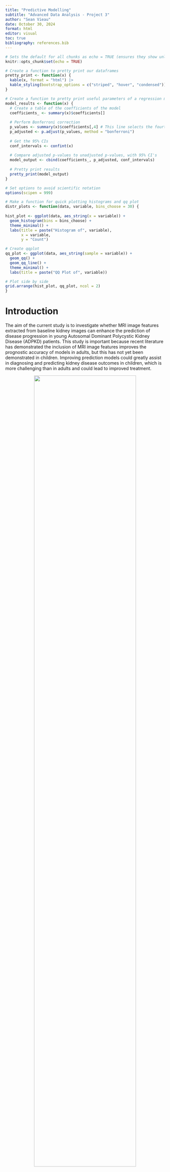 ```yaml
---
title: "Predictive Modelling"
subtitle: "Advanced Data Analysis - Project 3"
author: "Sean Vieau"
date: October 30, 2024
format: html
editor: visual
toc: true
bibliography: references.bib
---
```


```r
# Sets the default for all chunks as echo = TRUE (ensures they show unless specified not to)
knitr::opts_chunk$set(echo = TRUE)

# Create a function to pretty print our dataframes
pretty_print <- function(x) {
  kable(x, format = "html") |>
  kable_styling(bootstrap_options = c("striped", "hover", "condensed"))
}

# Create a function to pretty print useful parameters of a regression model
model_results <- function(x) {
  # Create a table of the coefficients of the model
  coefficients_ <- summary(x)$coefficients[]
  
  # Perform Bonferroni correction 
  p_values <- summary(x)$coefficients[,4] # This line selects the fourth column of the resulting coefficients      table from summary(model), which is the p-values
  p_adjusted <- p.adjust(p_values, method = "bonferroni")
  
  # Get the 95% CIs
  conf_intervals <- confint(x)
  
  # Compare adjusted p-values to unadjusted p-values, with 95% CI's
  model_output <- cbind(coefficients_, p_adjusted, conf_intervals)
  
  # Pretty print results
  pretty_print(model_output)
}

# Set options to avoid scientific notation
options(scipen = 999)

# Make a function for quick plotting histograms and qq plot
distr_plots <- function(data, variable, bins_choose = 30) {
  
hist_plot <- ggplot(data, aes_string(x = variable)) +
  geom_histogram(bins = bins_choose) +
  theme_minimal() +
  labs(title = paste("Histogram of", variable),
       x = variable,
       y = "Count")

# Create qqplot
qq_plot <- ggplot(data, aes_string(sample = variable)) +
  geom_qq() +
  geom_qq_line() +
  theme_minimal() +
  labs(title = paste("QQ Plot of", variable))

# Plot side by side
grid.arrange(hist_plot, qq_plot, ncol = 2)
}
```

# Introduction

The aim of the current study is to investigate whether MRI image features extracted from baseline kidney images can enhance the prediction of disease progression in young Autosomal Dominant Polycystic Kidney Disease (ADPKD) patients. This study is important because recent literature has demonstrated the inclusion of MRI image features improves the prognostic accuracy of models in adults, but this has not yet been demonstrated in children. Improving prediction models could greatly assist in diagnosing and predicting kidney disease outcomes in children, which is more challenging than in adults and could lead to improved treatment.

::: {style="text-align: center;"}
<img src="/Project_3_Predictive_Modelling/Project_3_R/Media/Project_Description.png" style="width:80%;"/>
:::

#### Task One

![](/Project_3_Predictive_Modelling/Project_3_R/Media/Task_One.png){fig-align="center" width="80%"}

#### Task Two

![](/Project_3_Predictive_Modelling/Project_3_R/Media/Task_Two.png){fig-align="center" width="80%"}

### Clinical Hypotheses

The two clinical hypotheses for this study are that including MRI image features will improve model performance compared to using baseline kidney volume alone in models predicting

1.  Percentage change of total kidney volume growth

2.  Classification of a patient as having fast or slow progression of the disease.

# Background

Here we will review background information on the methodology and variables provided in this data set.

## Gabor Transform

#### What is it

The Gabor Transform, named after Dennis Gabor, is a powerful technique for analyzing the [**texture**]{.underline} of MRI images. By convolving the image with a Gabor filter, it becomes possible to discriminate between features based on intensity differences. This allows the target region and background to be differentiated if they possess distinct features, as they will exhibit different intensity levels. Moreover, the Gabor Transform has tunable parameters, such as the frequency of the sinusoidal wave, which can be adjusted to extract specific textures from the images. Higher frequencies are ideal for capturing fine textures, while lower frequencies are better suited for coarse textures.

#### How it Works

The Gabor Filter first applies a Gaussian Envelope to focus on a small region of the image. It then applies a sinusoidal wave that oscillates at a specific frequency and captures the variation in intensities at that frequency and orientation within that region.

#### Example of Gabor Transform

![Example of applying a Gaussian, then Gabor, and Laplacian Filter (GGL) for differentiation between two different textures (+'s vs L's) ([2](https://link.springer.com/article/10.1007/BF00204594)).](images/clipboard-573562689.png){fig-align="center"}

#### Image Features Provided by the Gabor Transform

In general, Gabor functions can easily extract features of:

-   Spatial Frequency (e.g. how often pixel intensity changes in a given area)

-   Density (e.g. concentration of features within a certain area)

-   Orientation (e.g. Textures or edges at 0°, 45°, 90°, 135°)

-   Phase (e.g. alignment/distance of features)

-   Energy (e.g. overall intensity)

Sources: [1](https://link.springer.com/article/10.1007/s11042-020-09635-6), [2](https://link.springer.com/article/10.1007/BF00204594)

## Gray Level Co-Occurrence Matrix

#### What is it

The Gray Level Co-Occurrence Matrix (GLCM) is another powerful tool for extracting **texture** features from an MRI image. GLCM works under the assumption that the textural information in an image is contained in the "average" spatial relationship that the gray tones in the image have to each other. For example, when a small patch of the picture has little variation of features, the dominant property is tone; When a small patch of a picture has high variation, the dominant property is texture ([3](https://ieeexplore.ieee.org/document/4309314)).

#### How it Works

GLCM examines the spatial relationship between pairs of pixels in an image and calculates how often pairs of pixel values occur at a specified distance and orientation. It does this by computing a set of gray-tone spacial-dependence matrices for various angular relationships and distances between neighboring resolution cell pairs on the image ([3](https://ieeexplore.ieee.org/document/4309314)).

#### Example of GLCM

![Example of textural features extracted from two different land-use category images ([3](https://ieeexplore.ieee.org/document/4309314)).](images/clipboard-759848695.png){width="80%"}

#### Image Features Provided by GLCM

In general, GLCM provides information on the following features:

-   Homogeneity

-   Linear Structure

-   Contrast

-   Number and Nature of Boundaries

-   Complexity of the Image

## Local Binary Pattern

#### What is it

The Local Binary Pattern (LBP) is a third powerful method for extracting [**texture**]{.underline} features from an image. An important and fundamental property of texture is how uniform the patterns are, and LBP captures this by detecting these uniform patterns in circular neighborhoods at any rotation and spatial resolution. LBP is rotation invariant, meaning it does not matter what rotation the image is at; it will always extract very similar features) ([4](https://ieeexplore.ieee.org/document/1017623)).

#### How it Works

LBP works by comparing the intensity of a central pixel with its neighboring pixels and encoding this relationship into a binary pattern. For each neighbor, if it's intensity is greater or equal to the central pixel, it gets assigned a 1 (otherwise a 0). The binary values of all neighbors are then concatenated to form a binary number, and this number is converted into a decimal that represent the LBP for the central pixel ([4](https://ieeexplore.ieee.org/document/1017623)).

#### Example of LBP

![Example of the 36 unique comparisons that can be made between neighboring pixels ([4](https://ieeexplore.ieee.org/document/1017623)).](images/clipboard-3679699747.png){fig-align="center"}

#### Code Information

![](/Project_3_Predictive_Modelling/Project_3_R/Media/Code_Information.png){fig-align="center" width="80%"}

#### Image Features Provided by the LBP

In general, the LBP provides image features on:

-   Uniformity

-   Local Contrast

-   Texture Description

-   Spatial Patterns

-   Gray Level Distribution

# Method

## Study Design

The investigators recruited 71 young patients with ADPKD and collected MRI data at baseline and after 3 years. Additionally, the height corrected kidney volume for each patient was collected at baseline and 3 years by a physician, and the percentage change calculated. Patients were classified as having slow or fast progression of the disease based on this percentage change. Image features were extracted from the baseline MRI images including 2 image features on kidney geometric information, 5 features based on Gabor transform, 2 features based on gray level co-occurrence matrix, 5 features based on image textures, and 5 features based on local binary pattern.

### Statistical Hypotheses

1.  A **linear regression model** predicting **percentage change of total kidney volume growth** including MRI image features and baseline kidney volume will have better performance than a model with baseline kidney volume alone, as determined by specificity, sensitivity, PPV,  NPV,  accuracy, and AUC.

2.  A **logistic regression model** predicting **classification of disease progression as slow or fast** including MRI image features and baseline kidney volume will have better performance than a model with baseline kidney volume alone, as determined by specificity, sensitivity, PPV,  NPV,  accuracy, and AUC.

# Data Preparation

#### Load Packages

```r
library(dplyr)
library(ggplot2)
library(tidyverse)
library(plotly) # Used for interactive plots
library(kableExtra) # Used for pretty printing (kable_styling)
library(ggridges) # Used for plotting distributions
library(naniar) # Used to visualize missingness
library(patchwork) # Used to chain ggplots together
library(gridExtra) # Used to plot ggplots side by side
library(corrplot) # Used for correlation matrix
library(caret) # Used for K-fold cross validation and machine learning
library(bestNormalize) # Used to find best transformation
library(olsrr) # used for backwards elimination model.
library(car) # Used for influenceplot function
library(reshape2) # Used for melting data for multi ROC plotting
```

#### Read .CSV

```r
# Read in data
data <- read_csv("../Raw_Data/Project3_data.csv")
```

#### Examine Data Set

```r
# Examine data
pretty_print(head(data))

# Check data types
glimpse(data)
```

#### Create Factors

Everything is appropriately coded as a double.

Let's just convert `progression` into a factor that contains the levels for "slow" or "fast and we're good to go. We will also rename some variables for convenience.

```r
# Convert progression into a factor
data <- data |> 
  mutate(progression = factor(progression,
         levels = c(0,1),
         labels = c("Slow", "Fast")))

# Rename Subject ID and kidney volume variables so they are easier to access
data <- data |> 
  rename(Subject_ID = `Subject ID`,
         kidvol_base = tkvht_base,
         kidvol_visit2 = tkvht_visit2,
         kidvol_change = tkvht_change) 

# Double check data types
glimpse(data)
```

#### Summary

Our data set consists of:

-   71 patients
-   19 MRI image features
-   4 kidney volume variables

# Missingness

```r
# Examine missingness
gg_miss_var(data)

# Examine missingness percents
vis_miss(data)
```

We have 0 missing values!

# Data Split

#### Background

We have an N of 71, which is notably small.

In order to increase the power of the study, we will perform a 5-fold cross validation. Thus, all patients will be in both the training and validation sets, providing a comprehensive evaluation.

![](images/clipboard-802573844.png)

#### Perform the Split

To begin with, we will divide our data set into 5 even folds.

First we randomly shuffle the data so it is not organized by Subject ID

```r
# Set seed for reproducibility
set.seed(123)

# Shuffle the rows
data <- data |> slice_sample(n = nrow(data))
```

Then we create 5-folds of our data set.

```r
# Create labels for Folds1-5
data |> 
  mutate(fold_number = rep(c("Fold1", "Fold2", "Fold3", "Fold4", "Fold5"), length.out = n())) -> data

#### Create separate data frames for each fold

# Create Fold 1
data1_train <- data |> 
  filter(fold_number != "Fold1")
data1_test <- data |> 
  filter(fold_number == "Fold1")

# Create fold 2
data2_train <- data |> 
  filter(fold_number != "Fold2")
data2_test <- data |> 
  filter(fold_number == "Fold2")

# Create fold 3
data3_train <- data |> 
  filter(fold_number != "Fold3")
data3_test <- data |> 
  filter(fold_number == "Fold3")

# Create fold 4
data4_train <- data |> 
  filter(fold_number != "Fold4")
data4_test <- data |> 
  filter(fold_number == "Fold4")

# Create fold 5
data5_train <- data |> 
  filter(fold_number != "Fold5")
data5_test <- data |> 
  filter(fold_number == "Fold5")
```

And examine `Fold1` and ensure the dimensions check out.

```r
# Check dimensions of Fold1
dim(data1_train)

# Check dimensions of Fold1
dim(data1_test)

# Check for any overlapping patients
inner_join(data1_train, data1_test, by = "Subject_ID")
```

We have 56 patients in the fold 1 training set, and 15 in the test set, with no overlapping IDs. Perfect!

# Outcome Variables {#Outcomes_Uni}

Examining the distributions of the entire data set before splitting can cause subtle biases. For example, transformations or decisions based on the entire data set might inadvertently incorporate patterns from the test data into the training process!

We essentially want to mimic real world situations, where we would not know the distributions of our test set prior to analysis.

Thus, we will perform the initial examination of the distribution of our variables, using `Fold1_train`.

::: panel-tabset
## Kidney Volume

#### Baseline Kidney Volume

```r
# Visualize baseline kidney volume
ggplot(data1_train, aes(x = kidvol_base)) +
  geom_histogram() + 
  theme_minimal() + 
  labs(title = "Histogram for Baseline Kidney Volume",
       x = "Baseline Kidney Volume",
       y = "Count")

## QQ Plot
ggplot(data1_train, aes(sample = kidvol_base)) +
  geom_qq() +
  geom_qq_line() +
  theme_minimal() + 
  labs(title = "Histogram for Baseline Kidney Volume",
       x = "Baseline Kidney Volume",
       y = "Count")
```

Kidney volume at baseline appears to be logarithmic.

```r
# Visualize baseline kidney volume
ggplot(data1_train, aes(x = log(kidvol_base))) +
  geom_histogram() + 
  theme_minimal() + 
  labs(title = "Histogram forLog Baseline Kidney Volume",
       x = "Baseline Kidney Volume",
       y = "Count")

# QQ Plot
ggplot(data1_train, aes(sample = log(kidvol_base))) +
  geom_qq() +
  geom_qq_line() +
  theme_minimal() + 
  labs(title = "Histogram for Log Baseline Kidney Volume",
       x = "Baseline Kidney Volume",
       y = "Count")

# Create variable
data1_train <- data1_train |> 
  mutate(kidvol_base_log = log(kidvol_base))
```

`kidvol_base` is normally distributed approximately, after log transform and this variable will be used going forward.

#### Percent Change in Kidney Volume

```r
#| fig-height: 3.5
#| fig-width: 8
# Create histogram
hist_plot <- ggplot(data1_train, aes(x = kidvol_change)) +
  geom_histogram(binwidth = 4.5) +
  theme_minimal() +
  labs(title = "Histogram of Kidney Volume Change",
       y = "Count",
       x = "Kidney Volume Change (%)")

# Create qqplot
qq_plot <- ggplot(data1_train, aes(sample = kidvol_change)) +
  geom_qq() +
  geom_qq_line() +
  theme_minimal() +
  labs(title = "QQ Plot of Kidney Volume Change")

# Plot side by side
grid.arrange(hist_plot, qq_plot, ncol = 2)
```

`kidvol_change` is not quite normally distributed.

##### Log Transform

Let's check if a logarithmic or sqrt transformation will be better.

```r
# Use bestNormalize R package to select the best transformation
BNObject <- bestNormalize(data1_train$kidvol_change)
BNObject

# Create histogram
hist_plot <- ggplot(data1_train, aes(x = log(kidvol_change))) +
  geom_histogram(binwidth = 0.5) +
  theme_minimal() +
  labs(title = "Histogram of Log Kidney Volume Change",
       y = "Count",
       x = "Kidney Volume Change (%)")

# Create qqplot
qq_plot <- ggplot(data1_train, aes(sample = log(kidvol_change))) +
  geom_qq() +
  geom_qq_line() +
  theme_minimal() +
  labs(title = "QQ Plot of Log Kidney Volume Change")

# Plot side by side
grid.arrange(hist_plot, qq_plot, ncol = 2)
```

##### Square Root Transform

```r
# Create histogram
hist_plot <- ggplot(data1_train, aes(x = sqrt(kidvol_change))) +
  geom_histogram(binwidth = 0.5) +
  theme_minimal() +
  labs(title = "Histogram of Sqrt Kidney Volume Change",
       y = "Count",
       x = "Kidney Volume Change (%)")

# Create qqplot
qq_plot <- ggplot(data1_train, aes(sample = sqrt(kidvol_change))) +
  geom_qq() +
  geom_qq_line() +
  theme_minimal() +
  labs(title = "QQ Plot of Sqrt Kidney Volume Chage")

# Plot side by side
grid.arrange(hist_plot, qq_plot, ncol = 2)
```

The log transform appears the best for us.

However, after checking with the professor, it is very rare in machine learning that we engineer the outcome variable at all.

```r
# Create log change in kidney volume
data1_train <- data1_train |> 
  mutate(kidvol_change_log = log(kidvol_change))
```

#### Outliers

It also appears that we have two outlier values. Let's assess using boxplots.

```r
# Calculate IQR and identify outliers
IQR_val <- IQR(data1_train$kidvol_change)
Q1 <- quantile(data1_train$kidvol_change, 0.25)
Q3 <- quantile(data1_train$kidvol_change, 0.75)
lower_bound <- Q1 - (1.5*IQR_val)
upper_bound <- Q3 + (1.5*IQR_val)

# Create boxplot and flag outliers
ggplot(data1_train, aes(x = "", y = kidvol_change)) +
  geom_boxplot(alpha = 0.8) +
  geom_text(aes(label = ifelse(kidvol_change < lower_bound | kidvol_change > upper_bound, Subject_ID, "")), hjust = -0.5, color = "red") +
  theme_minimal() +
  labs(title = "Boxplot of Kidney Volume Change",
       x = "",
       y = "Kidney Volume Change")
```

Patients 37 and 51 are flagging as potential outliers. Let's examine them.

```r
# Examine outlier patients
data1_train |> 
  arrange(desc(kidvol_change)) |> 
  head() |> 
  pretty_print()
```

Interesting, it looks like these patients also have high values for certain MRI image features, such as GLCM 1 and 2. Additionally, they do not have the highest visit 2 kidney volumes, they simply increases in size the most.

### Summary

##### Transformation

It appears that a log transform of `kidvol_base` gives us an approximately normal distribution, and this will be the value used for this covariate going forward.

##### Outliers

While patients 37 and 51 are potential outliers on `kidvol_change`, these are NOT erroneous values. On the contrary, they are backed up by similar high values on other measurements such as `glcm2`, but are not universally high on all MRI image features. In other words, these appear to be very realistic values.

In summary, all values are derived from authentic biological data. They will be examined using the jackknife residuals to assess for leverage and influence, but we are motivated to retain them in the analysis.

[Top of Tabset](#Outcomes_Uni)

## Disease Progression

```r
# Create bar plot
ggplot(data1_train, aes(x = progression, fill = progression)) +
  geom_bar() +
  theme_minimal() +
  scale_fill_brewer(palette = "Pastel2") +
  ylim(0, 45) +
  labs(title = "Count of Slow vs Fast Disease Progression",
       x = "Disease Progression",
       y = "Count",
       fill = "Progression")

# Create Table
table(data1_train$progression) 
```

We have an equal amount of patients that had slow vs fast disease progression.

[Top of Tabset](#Outcomes_Uni)
:::

## Summary

#### Kidney Volume Change

`kidvol_change` is approximately normally distributed following a log transform, with 2 potential outliers we will keep an eye on.

#### Slow vs Fast Disease Progression

We have an even count between patients who had slow vs fast disease progression.

# Feature Engineering I {#Features_Uni}

An assumption for a linear regression is that there is a linear relationship between the predictor and the outcome variable.

Thus for the initial step, we will examine the distribution of our variables and create a quadratic term or take the log for each variable as necessary.

:::::::::: panel-tabset
## Geometry

::: panel-tabset
## Geom1

```r
#| fig-height: 3.5
#| fig-width: 8
# Create histogram
hist_plot <- ggplot(data1_train, aes(x = geom1)) +
  geom_histogram(binwidth = 30) +
  theme_minimal() +
  labs(title = "Histogram of Geom1",
       x = "Geom1",
       y = "Count")

# Create qqplot
qq_plot <- ggplot(data1_train, aes(sample = geom1)) +
  geom_qq() +
  geom_qq_line() +
  theme_minimal() +
  labs(title = "QQ Plot of Geom1")

# Plot side by side
grid.arrange(hist_plot, qq_plot, ncol = 2)
```

There is 1 patient with a drastically lower value than everyone else. Let's examine.

```r
# Filter to most negative geom1 value
data1_train |> 
  arrange(geom1) |> 
  select(Subject_ID, geom1, geom2) |> 
  head() |> 
  pretty_print()
```

Patient 48 appears to be an outlier on `geom1`.

#### Perform Yeo Johnson Transformation

Since we have negatie we have to perform the yeo johnson transformation or we will lose observations as `NA` values.

```r
# Use bestNormalize R package to select the best transformation
BNObject <- bestNormalize(data1_train$geom1)
BNObject

# Create histogram
hist_plot <- ggplot(data1_train, aes(x = yeojohnson(geom1)$x.t)) +
  geom_histogram(binwidth = .4) +
  theme_minimal() +
  labs(title = "Histogram of Yeo Johnson Geom1",
       y = "Count",
       x = "Log Geom1")

# Create qqplot
qq_plot <- ggplot(data1_train, aes(sample = yeojohnson(geom1)$x.t)) +
  geom_qq() +
  geom_qq_line() +
  theme_minimal() +
  labs(title = "QQ Plot of Yeo Johnson Geom1")

# Plot side by side
grid.arrange(hist_plot, qq_plot, ncol = 2)

# Perform transform
data1_train <- data1_train |> 
  mutate(geom1_yeo = yeojohnson(geom1)$x.t)
```

`geom` is more normally distributed after a Yeo Johnson transform.

#### Summary

`geom1` is normally distributed following a Yeo Johnson transform. There is potentially one outlier on the negative side, but this seemed to not be a factor after transforming.

[Top of Tabset](#Features_Uni)

## Geom2

```r
#| fig-height: 3.5
#| fig-width: 8
# Create histogram
hist_plot <- ggplot(data1_train, aes(x = geom2)) +
  geom_histogram(binwidth = 300) +
  theme_minimal() +
  labs(title = "Histogram of Geom2",
       x = "Geom2",
       y = "Count")

# Create qqplot
qq_plot <- ggplot(data1_train, aes(sample = geom2)) +
  geom_qq() +
  geom_qq_line() +
  theme_minimal() +
  labs(title = "QQ Plot of Geom2")

# Plot side by side
grid.arrange(hist_plot, qq_plot, ncol = 2)
```

`geom2` appears to be logarithmic. Let's adjust.

#### Square Root Transformation

```r
#| fig-height: 3.5
#| fig-width: 8
# Create new variable
data1_train <- data1_train |> 
 mutate(geom2_sqrt = sqrt(geom2),
        geom2_log = log(geom2)) 

# Create histogram
hist_plot <- ggplot(data1_train, aes(x = geom2_sqrt)) +
  geom_histogram(binwidth = 20) +
  theme_minimal() +
  labs(title = "Histogram of Geom2_sqrt",
       x = "Geom2_sqrt",
       y = "Count")

# Create qqplot
qq_plot <- ggplot(data1_train, aes(sample = geom2_sqrt)) +
  geom_qq() +
  geom_qq_line() +
  theme_minimal() +
  labs(title = "QQ Plot of Geom2_sqrt")

# Plot side by side
grid.arrange(hist_plot, qq_plot, ncol = 2)
```

Sqrt kind of makes it better, but not quite.

#### Log Transformation

Let's examine the log.

```r

# Create histogram
hist_plot <- ggplot(data1_train, aes(x = log(geom2))) +
  geom_histogram(binwidth = 1) +
  theme_minimal() +
  labs(title = "Histogram of Geom2 log",
       x = "Geom2 log",
       y = "Count")

# Create qqplot
qq_plot <- ggplot(data1_train, aes(sample = log(geom2))) +
  geom_qq() +
  geom_qq_line() +
  theme_minimal() +
  labs(title = "QQ Plot of Geom2 log")

# Plot side by side
grid.arrange(hist_plot, qq_plot, ncol = 2)
```

#### Yeo Johnson Transform

A Yeo Johnson transformation

```r
# Use bestNormalize R package to select the best transformation
BNObject <- bestNormalize(data1_train$geom2)
BNObject

# Create histogram
hist_plot <- ggplot(data, aes(x = yeojohnson(geom2)$x.t)) +
  geom_histogram(binwidth = 1) +
  theme_minimal() +
  labs(title = "Histogram of Geom2 Yeo",
       x = "Geom2 Yeo",
       y = "Count")

# Create qqplot
qq_plot <- ggplot(data, aes(sample = yeojohnson(geom2)$x.t)) +
  geom_qq() +
  geom_qq_line() +
  theme_minimal() +
  labs(title = "QQ Plot of Geom2 Yeo")

# Plot side by side
grid.arrange(hist_plot, qq_plot, ncol = 2)

# Create the variable
data1_train <- data1_train |> 
  mutate(geom2_yeo = yeojohnson(geom2)$x.t)
```

I think log or yeo is our best bet here.

#### Summary

While there is no transformation that makes `geom2` normally distributed, log or yeojohnson transformation may help and will be considered. Let's select Yeo Johnson as it looks slightly better.

[Top of Tabset](#Features_Uni)
:::

## Gabor

::: panel-tabset
## Gabor1

```r
#| fig-height: 3.5
#| fig-width: 8
# Create histogram
hist_plot <- ggplot(data1_train, aes(x = gabor1)) +
  geom_histogram(binwidth = 0.2) +
  theme_minimal() +
  labs(title = "Histogram of Gabor1",
       x = "Gabor2",
       y = "Count")

# Create qqplot
qq_plot <- ggplot(data1_train, aes(sample = gabor1)) +
  geom_qq() +
  geom_qq_line() +
  theme_minimal() +
  labs(title = "QQ Plot of Gabor1")

# Plot side by side
grid.arrange(hist_plot, qq_plot, ncol = 2)
```

`gabor1` is normally distributed.

[Top of Tabset](#Features_Uni)

## Gabor2

```r
#| fig-height: 3.5
#| fig-width: 8
# Make plots
distr_plots(data1_train, "gabor2", 12)
```

`gabor2` appears approximately normally distributed.

```r
# Use bestNormalize R package to select the best transformation
BNObject <- bestNormalize(data1_train$gabor2)
BNObject
```

It looks like a yeo johnson transformation will be most appropriate here.

```r
data1_train <- data1_train |> 
  mutate(gabor2_yeo = yeojohnson(gabor2)$x.t)

distr_plots(data1_train, "gabor2_yeo", 10)
```

A yeo johnson transformation *slightly* improves the normality of `gabor2`.

[Top of Tabset](#Features_Uni)

## Gabor3

```r
#| fig-height: 3.5
#| fig-width: 8
# Make plots
distr_plots(data1_train, "gabor3", 30)
```

[Top of Tabset](#Features_Uni)

`gabor3` appears approximately normally distributed, with some potential outliers.

```r
# Use bestNormalize R package to select the best transformation
BNObject <- bestNormalize(data1_train$gabor3)
BNObject
```

Transformations don't seem to help much here. We want the values to be closest to 1 to indicate more normality.

#### Summary

Transformation doesn't seem to help much with `gabor3`.

[Top of Tabset](#Features_Uni)

## Gabor4

```r
#| fig-height: 3.5
#| fig-width: 8
# Make plots
distr_plots(data1_train, "gabor4", 30)
```

`gabor4` may be exponential.

```r
#| fig-height: 3.5
#| fig-width: 8
data1_train <- data1_train |> 
  mutate(gabor4_log = log(gabor4))

distr_plots(data1_train, "gabor4_log", 12)
```

`gabor4_log` appears to be normally distributed.

#### Summary

The log transform of `gabor4` made it approximately normal.

[Top of Tabset](#Features_Uni)

## Gabor5

```r
#| fig-height: 3.5
#| fig-width: 8
# Make plots
distr_plots(data1_train, "gabor5", 30)
```

`gabor5` looks logarithmic potentially.

#### Log Transform

```r
# Use bestNormalize R package to select the best transformation
BNObject <- bestNormalize(data1_train$gabor5)
BNObject

# Create log term
data1_train <- data1_train |> 
  mutate(gabor5_log = log(gabor5))
 
distr_plots(data1_train, "gabor5_log", 30)
```

That's kind of better.

```r
# Calculate IQR and identify outliers
IQR_val <- IQR(data1_train$gabor5_log)
Q1 <- quantile(data1_train$gabor5_log, 0.25)
Q3 <- quantile(data1_train$gabor5_log, 0.75)
lower_bound <- Q1 - (1.5*IQR_val)
upper_bound <- Q3 + (1.5*IQR_val)

# Create boxplot and flag outliers
ggplot(data1_train, aes(x = "", y = gabor5_log)) +
  geom_boxplot(alpha = 0.8) +
  geom_text(aes(label = ifelse(gabor5_log < lower_bound | gabor5_log > upper_bound, Subject_ID, "")), hjust = -0.5, color = "red") +
  theme_minimal() +
  labs(title = "Boxplot of Gabor5",
       x = "",
       y = "Gabor5")
```

#### Summary

`gabor5` is not normally distributed, and no transform seems to help much. It may be dropped from consideration.

[Top of Tabset](#Features_Uni)
:::

## GLCM

::: panel_tabset
## GLCM1

```r
#| fig-height: 3.5
#| fig-width: 8
# Make plots
distr_plots(data1_train, "glcm1", 10)
```

`glcm1` is approximately normally distributed.

[Top of Tabset](#Features_Uni)

## GLCM2

```r
#| fig-height: 3.5
#| fig-width: 8
# Make plots
distr_plots(data1_train, "glcm2", 10)
```

`glcm2` may be logarithmic.

#### Log Transform

```r
# Create log variable
data1_train <- data1_train |> 
  mutate(glcm2_log = log(glcm2))

#| fig-height: 3.5
#| fig-width: 8
# Make plots
distr_plots(data1_train, "glcm2_log", 10)
```

```r
# Use bestNormalize R package to select the best transformation
BNObject <- bestNormalize(data1_train$glcm2)
BNObject
```

It appears that this is the best transformation we will get.

#### Summary

The best transformation for `glcm2` is a log transform.

[Top of Tabset](#Features_Uni)
:::

## TXTI

::: panel-tabset
## TXT1

```r
#| fig-height: 3.5
#| fig-width: 8
# Make plots
distr_plots(data1_train, "txti1", 10)
```

#### Summary

`txti1` appears normally distributed

[Top of Tabset](#Features_Uni)

## TXTI2

```r
#| fig-height: 3.5
#| fig-width: 8
# Make plots
distr_plots(data1_train, "txti2", 10)
```

#### Summary

`txti2` appears normally distributed.

[Top of Tabset](#Features_Uni)

## TXTI3

```r
#| fig-height: 3.5
#| fig-width: 8
# Make plots
distr_plots(data1_train, "txti3", 10)
```

#### Summary

`txti3` appears normally distributed.

[Top of Tabset](#Features_Uni)

## TXTI4

```r
#| fig-height: 3.5
#| fig-width: 8
# Make plots
distr_plots(data1_train, "txti4", 10)
```

`txti4` may be logarithmic.

#### Log Transform

```r
#| fig-height: 3.5
#| fig-width: 8
data1_train <- data1_train |> 
  mutate(txti4_log = log(txti4))

# Make plots
distr_plots(data1_train, "txti4_log", 10)
```

That's better, still not perfect.

```r
# Use bestNormalize R package to select the best transformation
BNObject <- bestNormalize(data1_train$txti4)
BNObject
```

Log is better than sqrt so we will use log.

#### Summary

The best transformation for `txtxi4` is log, though it is still not perfect.

[Top of Tabset](#Features_Uni)

## TXTI5

```r
#| fig-height: 3.5
#| fig-width: 8
#| # Make plots
distr_plots(data1_train, "txti5", 10)
```

May be logarithmic.

#### Log Transform

```r
#| fig-height: 3.5
#| fig-width: 8
data1_train <- data1_train |> 
  mutate(txti5_log = log(txti5))

#| # Make plots
distr_plots(data1_train, "txti5_log", 10)
```

That looks better. Mostly.

```r
# Use bestNormalize R package to select the best transformation
BNObject <- bestNormalize(data1_train$txti5)
BNObject
```

Log performs better than sqrt, that's as good as we can get.

#### Summary

The best transformation for `txti5` is logarithmic.

[Top of Tabset](#Features_Uni)
:::

## LBP

::::: panel-tabset
## LBP1

```r
#| fig-height: 3.5
#| fig-width: 8
#| # Make plots
distr_plots(data1_train, "lbp1", 20)
```

Looks normally distributed with 1 outlier.

#### Remove Outlier

```r
# Examine LBP outlier
data1_train |> 
  arrange(desc(lbp3)) |> 
  select(Subject_ID, lbp1, lbp2, lbp3, lbp4, lbp5) |> 
  head() |> 
  pretty_print()
```

Patient 52 is a CLEAR outlier (lbp3 = 11, no othe patients have an lbp3 over 1).

We remove them.

```r
# Remove outlier patient
data1_train <- data1_train |> 
  filter(!Subject_ID == 52)
```

#### Remake Plots

```r
#| fig-height: 3.5
#| fig-width: 8
#| # Make plots
distr_plots(data1_train, "lbp1", 10)
```

That's close to normal, let's check if it could be better.

```r
# Use bestNormalize R package to select the best transformation
BNObject <- bestNormalize(data1_train$lbp1)
BNObject
```

#### Yeo Johnson Transform

It seems a yeo transformation will be the best (since we have negatives and a log and sqrt transformation will cause NA values)

```r
#| fig-height: 3.5
#| fig-width: 8
# Perform transform
data1_train <- data1_train |> 
  mutate(lbp1_yeo = yeojohnson(lbp1)$x.t)

#| # Make plots
distr_plots(data1_train, "lbp1_yeo", 10)
```

It's slightly better, but not by much.

#### Summary

A yeo johnson transformation helps a little bit.

We will choose to not transform this variable.

::: callout-note
Note: Patient 52 is a clear outlier and possibly erroneous value on the `lbp` features. Ensure to remove it from all data sets!
:::

[Top of Tabset](#Features_Uni)

## LBP2

```r
#| fig-height: 3.5
#| fig-width: 8
#| # Make plots
distr_plots(data1_train, "lbp2", 20)
```

We appear to have a different outlier for `lbp2`.

```r
# Examine outlier
data1_train |> 
  arrange(desc(lbp2)) |> 
  select(Subject_ID, lbp1, lbp2, lbp3, lbp4, lbp5) |> 
  head() |> 
  pretty_print()
```

Patient 48 is an outlier on `lbp2` (lbp2 = 3, all other patients are essentially below 1).

We remove them

```r
# Remove outlier
data1_train <- data1_train |> 
  filter(!Subject_ID == 48)
```

#### Remake Plots

```r
#| fig-height: 3.5
#| fig-width: 8
#| # Make plots
distr_plots(data1_train, "lbp2", 20)
```

#### 

`lbp2` is normally distributed

[Top of Tabset](#Features_Uni)

## LBP3

```r
#| fig-height: 3.5
#| fig-width: 8
#| # Make plots
distr_plots(data1_train, "lbp3", 20)
```

Doesn't look too good.

```r
# Use bestNormalize R package to select the best transformation
BNObject <- bestNormalize(data1_train$lbp3)
BNObject
```

None of the transformations help much here.

#### Summary

`lbp3` is not normally distributed and no transformations help. We keep the original unmodified values.

[Top of Tabset](#Features_Uni)

## LBP4

```r
#| fig-height: 3.5
#| fig-width: 8
#| # Make plots
distr_plots(data1_train, "lbp4", 20)
```

`lbp4` appears logarithmic.

```r
#| fig-height: 3.5
#| fig-width: 8
# Create log variable
data1_train <- data1_train |> 
  mutate(lbp4_log = log(lbp4))

#| # Make plots
distr_plots(data1_train, "lbp4_log", 20)
```

Looks better.

```r
# Use bestNormalize R package to select the best transformation
BNObject <- bestNormalize(data1_train$lbp4)
BNObject
```

The log transform also provides the best performance here.

#### Summary

The log transform provides the best distribution for `lbp4`

::: callout-note
Note: Patient 48 is a clear outlier and possibly erroneous value on the `lbp2` feature. Ensure to remove it from all data sets!
:::

[Top of Tabset](#Features_Uni)

## LBP5

```r
#| fig-height: 3.5
#| fig-width: 8
#| # Make plots
distr_plots(data1_train, "lbp5", 20)
```

`lbp5` looks logarithmic.

```r
#| fig-height: 3.5
#| fig-width: 8
# Create log variable
data1_train <- data1_train |> 
  mutate(lbp5_log = log(lbp5))

#| # Make plots
distr_plots(data1_train, "lbp5_log", 15)

# Create variable
data1_train <- data1_train |> 
  mutate(lbp5_log = log(lbp5))
```

```r
# Use bestNormalize R package to select the best transformation
BNObject <- bestNormalize(data1_train$lbp5)
BNObject
```

Looks better, and we confirm that the log transform performs the best.

#### Summary

Log transform is the best for `lbp5`.

[Top of Tabset](#Features_Uni)
:::::

## Feature Engineering Summary

We determined that the following variables were approximately normally distributed after performing the transformations below: - `kidvol_base_log` - `kidvol_change_log` (this will be considered, but likely not used) - `geom1_yeo` - `geom2_yeo` - `gabor2_yeo` - `gabor4_log` - `glcm2_log` - `txti4_log` - `txti5_log` - `lbp4_log` - `lbp5_log`

These variables will be used for all comparisons moving forward to ensure we meet the assumption of linearity for a linear regression model.

`gabor5` is not normal even after transforming.

We also eliminated 2 outlier/possible erroneous values in the form of patients, `48` and `52`.

[Top of Tabset](#Features_Uni)
::::::::::

## Correlation Matrix I

To assess for the best engineering of features and select the most promising covariates for this predictive model, I will create the following correlation matrices.

-   With unaltered features & engineered features
-   With averages and interactions to aggregate features from the same class
-   With squared features

This process should uncover hidden relationships between features that are not immediately obvious (such as a squared feature being a significant predictor, but not in its original form).

This first matrix will contain the unaltered features in their original form, as well as the engineered features as determined by examination of distributions.

```r
#| fig-height: 8
#| fig-width: 8
# Control matrix for better output
matrix_order <- c("kidvol_base", "kidvol_change", "kidvol_change_log", "progression", "geom1", "geom1_yeo", "geom2", "geom2_yeo", "gabor1", "gabor2", "gabor2_yeo", "gabor3", "gabor4", "gabor4_log", "gabor5", "glcm1", "glcm2", "glcm2_log", "txti1", "txti2", "txti3", "txti4", "txti4_log", "txti5", "txti5_log", "lbp1", "lbp2", "lbp3", "lbp4", "lbp4_log", "lbp5", "lbp5_log")
 
# Clean the output by making a trimmed dataset excluding extaneous variables
data_for_matrix <- data1_train |> 
  select(matrix_order)

# We factored our variables at the start. To make a correlation matrix we must reconvert those back to numeric
data_for_matrix <- data.frame(lapply(data_for_matrix, function(x) if (is.factor(x)) as.numeric(x) else x))

# Make a correlation matrix with all variables of the trimmed data set
correlation_matrix <- cor(data_for_matrix, use = "complete.obs")

# Plot correlation matrix
corrplot(correlation_matrix, method = "color", addCoef.col = "black", number.cex = 0.4, insig = "blank")
```

From this plot we can see a few relationships between our original and transformed features.

## Main Observations {#Corr_One}

:::: panel-tabset
## Geometry

`geom1` (r = -0.17) and `geom2_yeo` (r = -0.15) have about equal correlation with `kidvol_change`

[Top of Tabset](#Corr_One)

## Gabor Transform

None of the original or transformed `gabor` features are correlated to change in `kidvol_change_log`.

Interestingly, `gabor3` appears to have a strong correlation to the untransformed `kidvol_change`, but not with `kidvol_change_log`. Let's assess.

```r
# Create plot
ggplot(data1_train, aes(x = gabor3, y = kidvol_change)) +
  geom_smooth(method = "lm") +
  geom_point() +
  labs(title = "Change in Kidney Volume by Gabor3",
       x = "Gabor3",
       y = "Change in Kidney Volume (%)") +
  theme_minimal()
```

This appears to be driven entirely by that outlier patient on the far left.

We previously determined that patients 37 and 51 were outliers on the boxplots on `kidvol_change`.

Let's assess how this relationship changes after removing them.

```r
# Remove outlier patients on kidvol change
data_out_rem <- data1_train |> 
  filter(!Subject_ID %in% c(37,51))

# Plot
ggplot(data_out_rem, aes(x = gabor3, y = kidvol_change)) +
  geom_smooth(method = "lm") +
  geom_point() +
  labs(title = "Change in Kidney Volume by Gabor3",
       x = "Gabor3",
       y = "Change in Kidney Volume (%)") +
  theme_minimal()
```

The relationship now looks appropriately linear when these outlier patients are removed.

We can also see that taking the log of the change in kidney volume reduces the influence of these outliers and makes the correlation non significant

```r
# Create plot
ggplot(data1_train, aes(x = gabor3, y = kidvol_change_log)) +
  geom_smooth(method = "lm") +
  geom_point() +
  labs(title = "Change in Log Kidney Volume by Gabor3",
       x = "Gabor3",
       y = "Change in Log Kidney Volume (%)") +
  theme_minimal()
```

::: callout-note
Note: Patients 37 and 51 may be outliers and will need to be assessed using leverage and influence after the final model is fit!
:::

[Top of Tabset](#Corr_One)

## Gray Level Co-Occurence Matrix

None of the MRI features from the gray level co-occurence matrix were strongly correlated with `kidvol_change`.

[Top of Tabset](#Corr_One)

## Txti

`txti2` is a strong predictor of change in `kidvol` regardless if whether `kidvol` is transformed or not.

```r
# Create plot
ggplot(data1_train, aes(x = txti2, y = kidvol_change)) +
  geom_smooth(method = "lm") +
  geom_point() +
  labs(title = "Change in Log Kidney Volume by Txti2",
       x = "Txti2",
       y = "Change in Log Kidney Volume (%)") +
  theme_minimal()
```

`txti2` is a strong predictor of change in kidney volume!

[Top of Tabset](#Corr_One)

## Local Binary Pattern

#### Lbp2

`lbp2` is weakly correlated to change in kidney volume.

```r
# Create plot
ggplot(data1_train, aes(x = lbp2, y = kidvol_change)) +
  geom_smooth(method = "lm") +
  geom_point() +
  labs(title = "Change in Log Kidney Volume by lbp2",
       x = "lbp2",
       y = "Change in Log Kidney Volume (%)") +
  theme_minimal()


model <- lm(kidvol_change ~ lbp2, data = data1_train)
summary(model)
```

#### Lbp4

`lbp4` after log transforming is weakly associated with change in kidney volume, but not strong enough to be significant.

```r
# Create plot
ggplot(data1_train, aes(x = lbp4_log, y = kidvol_change)) +
  geom_smooth(method = "lm") +
  geom_point() +
  labs(title = "Change in Log Kidney Volume by Lbp4",
       x = "Log Lbp4",
       y = "Change in Kidney Volume (%)") +
  theme_minimal()
```

#### Lbp Log

`lbp5_log` is strongly correlated to change in kidney volume.

```r
# Create plot
ggplot(data1_train, aes(x = lbp5_log, y = kidvol_change)) +
  geom_smooth(method = "lm") +
  geom_point() +
  labs(title = "Change in Log Kidney Volume by Log Lbp5",
       x = "Log Lbp5",
       y = "Change in Log Kidney Volume (%)") +
  theme_minimal()
```

We have a pretty strong negative relationship here, looks like it is slightly driven by those two outlier patients.

[Top of Tabset](#Corr_One)
::::

## Summary

The features that are most promising as covariates at this point are:

-   `geom2_yeo`
-   `gabor3`
-   `txt12`
-   `lbp5_log`

# Feature Engineering II

## Averages and Interaction Terms

We saw in the correlation matrix that both `geom1` and `geom2` had pretty even correlations with change in kidney volume.

In the interest of discovering underlying patterns (and minimizing the number of features we have, since we have a limit of 5 based on our sample size), I will attempt to collapse these two variables by

-   Taking their average
-   Taking their interaction term

I will also do the same for `lbp2`, and `lbp5_log`, which were correlated with the outcome.

#### Create Average and Interaction Terms

```r
# Create average and interaction terms
data1_train <- data1_train |> 
  mutate(geom_avg = (geom1_yeo + geom2_yeo)/2,
         geom_int = geom1_yeo*geom2_yeo,
         lbp_avg  = (lbp2 + lbp5_log),
         lbp_int  = lbp2*lbp5_log)
```

## Correlation Matrix II

Now we can rerun the correlation matrix and examine how those relationships changed

```r
#| fig-width: 8
#| fig-height: 8
# Control matrix for better output
matrix_order <- c("kidvol_base", "kidvol_change", "kidvol_change_log", "progression", "geom1", "geom1_yeo", "geom2", "geom2_yeo", "geom_avg", "geom_int", "lbp1", "lbp2", "lbp3", "lbp4", "lbp4_log", "lbp5", "lbp5_log", "lbp_avg", "lbp_int")
 
# Clean the output by making a trimmed dataset excluding extaneous variables
data_for_matrix <- data1_train |> 
  select(matrix_order)

# We factored our variables at the start. To make a correlation matrix we must reconvert those back to numeric
data_for_matrix <- data.frame(lapply(data_for_matrix, function(x) if (is.factor(x)) as.numeric(x) else x))

# Make a correlation matrix with all variables of the trimmed data set
correlation_matrix <- cor(data_for_matrix, use = "complete.obs")

# Plot correlation matrix
corrplot(correlation_matrix, method = "color", addCoef.col = "black", number.cex = 0.6)
```

## Main Observations {#Corr_Two}

::: panel-tabset
## Geometry

`geom_avg` (r = 0.20) has a higher correlation coefficient than `geom1_yeo` and `geom2_yeo` alone, and will thus be used as an aggregate covariate to capture the geometry of the MRIs going forward.

```r
# Create plot
ggplot(data1_train, aes(x = geom_avg, y = kidvol_change)) +
  geom_smooth(method = "lm") +
  geom_point() +
  labs(title = "Change in Kidney Volume by geom_avg",
       x = "geom_avg",
       y = "Change in Kidney Volume (%)") +
  theme_minimal()
```

Notably, this could be driven by those two outliers as mentioned previously.

[Top of Tabset](#Corr_Two)

## Local Binary Pattern

The average and interaction terms do not perform better than `lbp5_log` alone.

[Top of Tabset](#Corr_Two)
:::

### Summary

`geom_avg` increases the r by 0.03 over the individual non-combined features, and will be chosen as a candidate covariate.

`lbp_avg` does not perform better than `lbp5_log` alone, and thus `lbp5_log` will be chosen as a candidate covariate in the final model.

# Feature Engineering III

## Quadratic Terms

Finally, we will consider quadratic terms for each feature.

```r
#| fig-width: 10
#| fig-height: 10
# Create function to square specified columns and rename the new variables
square_selected_variables <- function(df, columns) {
  df <- df %>%
    mutate(across(all_of(columns), ~ .^2, .names = "{.col}_square"))
  return(df)
}

# Choose columns to get squared
columns <- data1_train |>
  select(geom1, geom1_yeo, geom2, geom2_yeo, geom_avg, geom_int, gabor1, gabor2, gabor2_yeo, gabor3, gabor4, gabor4_log, gabor5, glcm1, glcm2, glcm2_log, txti1, txti2, txti3, txti4, txti4_log, txti5, txti5_log, lbp1, lbp2, lbp3, lbp4, lbp4_log, lbp5, lbp5_log, lbp_avg, lbp_int) |>
  colnames()


# Square selected variables
data_square <- square_selected_variables(data1_train, columns)
  
```

## Correlation Matrix III

```r
# Control matrix for better output
matrix_order <- c("kidvol_base", "kidvol_change", "kidvol_change_log", "progression", "geom1_square", "geom1_yeo_square", "geom2_square", "geom2_yeo_square", "geom_avg_square", "geom_int_square", "gabor1_square", "gabor2_square", "gabor2_yeo_square", "gabor3_square", "gabor4_square", "gabor4_log_square", "gabor5_square", "glcm1_square", "glcm2_square", "glcm2_log_square", "txti1_square", "txti2_square", "txti3_square", "txti4_square", "txti4_log_square", "txti5_square", "txti5_log_square", "lbp1_square", "lbp2_square", "lbp3_square", "lbp4_square", "lbp4_log_square", "lbp5_square", "lbp5_log_square", "lbp_avg_square", "lbp_int_square")
 
# Clean the output by making a trimmed dataset excluding extraneous variables
data_for_matrix2 <- data_square |> 
  select(matrix_order)

# We factored our variables at the start. To make a correlation matrix we must reconvert those back to numeric
data_for_matrix2 <- data.frame(lapply(data_for_matrix2, function(x) if (is.factor(x)) as.numeric(x) else x))

# Make a correlation matrix with all variables of the trimmed data set
correlation_matrix <- cor(data_for_matrix2, use = "complete.obs")

# Plot correlation matrix
corrplot(correlation_matrix, method = "color", addCoef.col = "black", number.cex = 0.2)
```

## Main Observations {#Corr_Three}

::: panel-tabset
## Gabor Transform

#### Gabor3

The correlation coefficient for `gabor3_square` is higher than `gabor3`.

```r
ggplot(data_square, aes(x = gabor3_square, y = kidvol_change)) +
  geom_point() +
  geom_smooth(method = "lm")
```

Let's compare if we remove those outliers

```r
ggplot(data_out_rem, aes(x = gabor3**2, y = kidvol_change)) +
  geom_point() +
  geom_smooth(method = "lm")
```

This appears to be driven by that outlier patient.

[Top of Tabset](#Corr_Three)

## Gray Level Co-Occurence Matrix

`glcm2_square` has a strong correlation (r = 0.31). Let's examine.

```r
# Create the plot
ggplot(data_square, aes(x = glcm2_square, y = kidvol_change)) +
  geom_point() +
  geom_smooth(method = "lm")

# Check the model
model <- lm(kidvol_change ~ glcm2**2, data = data1_train)
summary(model)
```

This could be driven by the outlier, but we will include `glcm2_square` as a covariate during model selection.

[Top of Tabset](#Corr_Three)
:::

### Summary

`GLCM2_square` will be considered as a potential covariate during model selection.

# Feature Scaling

Before we perform our regression, we must standardize our variables to place them all on the same scale so that they contribute equally to the model.

This also makes it easier for the gradient descent process to converge faster and more efficiently.

![](images/clipboard-243237117.png){fig-align="center" width="80%"}

![](images/clipboard-2354431195.png){fig-align="center" width="80%"}

## Perform Scaling

We will perform z norm scaling using `caret`, which will appropriately scale the test set of each fold using the mean and standard deviation of each respective training set.

# Task One: Linear Regression

[This website](http://zevross.com/blog/2017/09/19/predictive-modeling-and-machine-learning-in-r-with-the-caret-package/) was used for coding guidance for the linear regression model.

## Cost Function

The cost function in a linear regression is Root Mean Square Error (RMSE):

$$ \text{RMSE} = \sqrt{\frac{1}{n} \sum_{i=1}^{n} (y_i - \hat{y}_i)^2} $$

Where y is the actual change in outcome variable and y-hat is the predicted change, and n is the number of observations.

#### Mapping Function

In the case of linear regression, the mapping function is essentially each beta in the model.

#### Goal

The goal is to select a mapping function that minimizes the cost function and thereby produces the best predictions for the outcome variable.

We will be using the `caret` package to perform model training using 5-fold cross validation and Ordinary Least Squares (OLS). Another option is to perform gradient descent.

## Model 1A: Baseline Kidney Volume {#1A}

::: panel-tabset
## Analysis

To answer the researcher's first question for Task 1, we will perform a predictive model that uses the baseline height-corrected total kidney volume to predict percent change in kidney volume.

$$ Kidney Volume Change = 𝛽_0 + 𝛽_1*Log Kidney Volume Baseline + e $$

```r
set.seed(123)

# Set up a 5-fold cross validation
tc <- trainControl(method = "cv", number = 5)

# Perform the linear regression using 5-fold CV
model1a <- train(kidvol_change ~ log(kidvol_base), 
                 data = data, 
                 method = "lm",
                 trControl = tc)
# Get RMSE
model1a

# Get model coefficients
summary(model1a)

# Examine RSME and R Squared of each fold
pretty_print(model1a$resample)
```

The model has an RMSE of 8.10.

[Top of Tabset](#1A)

## Visualization

#### Actual vs Predicted Values

```r
# Save predicted values to data set
data$predictions1a <- predict(model1a, newdata = data)

# Visualize predicted vs actual values
ggplot(data, aes(x = kidvol_change, y = predictions1a)) +
  geom_point() +
  geom_abline(intercept = 0, slope = 1, color = "blue", linetype = "dashed") +
  theme_minimal() +
  labs(title = "Predicted vs Actual Values for Baseline Kidney Volume",
       x = "Actual Values",
       y = "Predicted Values")
```

In a well performing model, the dots are close to a straight line (the blue dashed line), which would indicate perfect overlap between predicted and actual values.

#### Residuals

```r
# Calculate the residuals
data$residuals1a <- data$kidvol_change - data$predictions1a

# Plot
ggplot(data, aes(x = predictions1a, y = residuals1a)) +
  geom_point() +
  geom_hline(yintercept = 0, color = "blue", linetype = "dashed") +
  theme_minimal() +
  labs(title = "Residuals for Baseline Kidney Volume",
       x = "Predicted Values",
       y = "Residuals")
```

There's some pretty large differences in the predictions here, with some patients having predicted values that are 15% off or greater!

#### QQ Plot

```r
# Plot QQ Plot
ggplot(data, aes(sample = residuals1a)) +
  geom_qq() +
  geom_qq_line() +
  theme_minimal() +
  labs(title = "QQ Plot of Model 1A")
```

The QQ plot is almost normal, but not quite.

#### Histogram of Residuals

```r
# Create histogram of residuals
ggplot(data, aes(x = residuals1a)) + 
  geom_histogram(bins = 20) +
  labs(title = "Histogram of Residuals for Model 1A", 
       x = "Residuals", 
       y = "Count") +
  theme_minimal()
```

The residuals are almost normally distributed, but not quite.

[Top of Tabset](#1A)

## Summary

the RMSE of the model including `kidvol_base` alone is 8.11

The model does not perform too well, when looking at the plots of the predicted vs actual values.

The assumption of normality is almost, but not quite, met.

[Top of Tabset](#1A)
:::

## Model 1B: MRI Features {#1B}

To answer the researcher's second question for Task 1, we will run a predictive model that uses only MRI image features to predict percent change in kidney volume at year 3.

$$ Kidney Volume Change = 𝛽_0 + 𝛽_1*Txti2 + e $$

#### Model Selection

Model selection will be performed on Fold 1 to avoid data snooping on the test set.

The potential scaled covariates for our final model after feature engineering and interactive variable selection are:

-   `geom_avg`
-   `gabor3`
-   `txti2`
-   `lbp5_log`
-   `glcm2_square`

We will perform model selection using backwards elimination and BIC.

::: panel-tabset
## Backwards Elimination I

```r
# Create variables
data1_train <- data1_train |> 
  mutate(geom_avg_scale = scale((geom1_yeo+geom2_yeo)/2),
         gabor3_scale = scale(gabor3),
         txti2_scale = scale(txti2),
         lbp5_log_scale = scale(log(lbp5)),
         glcm2_square_scale = scale(glcm2**2))

# First build the model with all variables
model1b <- lm(kidvol_change ~ geom_avg_scale + gabor3_scale + txti2_scale + lbp5_log_scale + glcm2_square_scale, data = data1_train)
summary(model1b)

# Perform backward elimination 
ols_step_backward_sbc(model1b)
```

`geom_avg` and `lbp5_log` are removed based on BIC. AIC prefers the model with `lbp5_log`

However, we must note that we suspect patients 37 and 51 to be outliers on total kidney volume change, and we saw previously that the correlations for `gabor3` and `glcm2_square` may be being driven by these outlier patients.

[Top of Tabset](#1B)

## Analysis I

### Perform 5-Fold Cross Validation

The final model selected via backwards elimination includes `gabor3`, `txti2`, and `glcm2_square`

```r
set.seed(123)
# Create variables for original data set
data <- data |> 
  mutate(gabor3_scale = scale(gabor3),
         txti2_scale = scale(txti2),
         glcm2_square = glcm2**2,
         glcm2_square_scale = scale(glcm2**2),
         lbp5_log_scale = scale(log(lbp5)),
         geom_avg_scale = scale(geom1+geom2)/2)

# Perform the linear regression using 5-fold CV
model1b <- train(kidvol_change ~ gabor3 + txti2 + glcm2_square, 
                 data = data, 
                 method = "lm",
                 trControl = tc,
                 preProc = "scale")
# Get RMSE
model1b

# Get model coefficients
summary(model1b)
```

The RMSE is 9.03, worse than the model with `kidvol_base` alone.

[Top of Tabset](#1B)

## Visualization I

#### Actual vs Predicted Values

```r
# Save predicted valuest to data set
data$predictions1b <- predict(model1b, newdata = data)

# Visualize predicted vs actual values
ggplot(data, aes(x = kidvol_change, y = predictions1b)) +
  geom_point() +
  geom_abline(intercept = 0, slope = 1, color = "blue", linetype = "dashed") +
  theme_minimal() +
  labs(title = "Predicted vs Actual Values for MRI Features",
       x = "Actual Values",
       y = "Predicted Values")
```

#### Residuals

```r
# Calculate the residuals
data$residuals1b <- data$kidvol_change - data$predictions1b

# Plot
ggplot(data, aes(x = predictions1a, y = residuals1b)) +
  geom_point() +
  geom_hline(yintercept = 0, color = "blue", linetype = "dashed") +
  theme_minimal() +
  labs(title = "Residuals for MRI Features",
       x = "Predicted Values",
       y = "Residuals")
```

Our residuals are comparable in this model compared to modela 1A using `kidvol_base` alone. Some It appears that more residuals are closer to 0, but some predictions are as large as 30% off!

#### QQ Plot

```r
# Plot QQ Plot
ggplot(data, aes(sample = residuals1b)) +
  geom_qq() +
  geom_qq_line() +
  theme_minimal() +
  labs(title = "QQ Plot of Model 1B")
```

#### Histogram of Residuals

```r
# Create histogram of residuals
ggplot(data, aes(x = residuals1b)) + 
  geom_histogram(bins = 20) +
  labs(title = "Histogram of Residuals for Model 1B", 
       x = "Residuals", 
       y = "Count") +
  theme_minimal()
```

[Top of Tabset](#1B)

## Leverage and Influence

The cutoff for leverage (hat-value) is 2(p+1)/n, where p is the number of variables in the model, or 2(3+1)/71 = 0.112.

The cut off for Cook's D \> 1.0.

```r
# Extract model
model1b_ext <- model1b$finalModel

# Influence plot
influence_measures <- influencePlot(model1b_ext, main = "Influence Plot",
              sub = "Circle size is proportional to Cook's Distance")

# Get row numbers of outliers
influence_measures
```

We have four clear outliers that are points of high leverage and influence.

Let's identify them

```r
# Identify outlier patients
outliers <- data[c(2, 8, 9, 35),]

# Pretty print
pretty_print(head(outliers))
```

As predicted, patients `37` and `52` are points of high leverage and influence.

Also [as identified before](#Features_Uni), patients `48` and `52` are points of high leverage and influence, which can be denoted by their absurdly high values for `lbp1` and `lbp2`.

Since we previously identified that certain correlations such as with `gabor3` and `glcm2_square` were being driven by these outlier patients, we will re-run model selection again using backwards elimination, with these patients removed.

[Top of Tabset](#1B)

## Backwards Elimination II

#### Remove Outliers and Re-Run Variable Selection

We will perform backwards elimination again with outlier patients removed.

We can expect `gabor3` and `glcm2_square` to be removed since their correlations were driven by these outliers, as identified in earlier plots.

```r
# Remove outlier patients from data set
data1_train <- data1_train |> 
  filter(!Subject_ID %in% c(37, 48, 51, 52))

# Create model
model1b2 <- lm(kidvol_change ~ geom_avg_scale + gabor3_scale + txti2_scale + lbp5_log_scale + glcm2_square_scale, data = data1_train)

# Examine Model Summary
summary(model1b2)

# Perform backward elimination 
ols_step_forward_sbc(model1b2)
```

As predicted, when excluding these outlier patients, `gabor3` and `glcm2_square` are no longer significant.

The only selected now using BIC is `txti2`!

Let's perform 5-fold CV again using this model.

[Top of Tabset](#1B)

## Analysis II

#### Remove Outliers

```r
# Remove outlier patients from data set
data <- data |> 
  filter(!Subject_ID %in% c(37, 48, 51, 52))
```

### Perform Regression with 5-Fold Cross Validation

```r
set.seed(123)

# Set up a 5-fold cross validation
tc <- trainControl(method = "cv", number = 5)

# Perform the linear regression using 5-fold CV
model1b2 <- train(kidvol_change ~ txti2, 
                 data = data, 
                 method = "lm",
                 trControl = tc,
                 preProc = "scale")

# Get RMSE
model1b2

# Get model coefficients
summary(model1b2)
```

The RMSE is now 6.15, drastically lower than with `kidvol_base_log` alone (but we need to rerun that model without outliers).

This model predicts 17.0% of the variance in `kidvol_change`.

[Top of Tabset](#1B)

## Visualization II

#### Actual vs Predicted Values

```r
# Save predicted valuest to data set
data$predictions1b2 <- predict(model1b2, newdata = data)

# Visualize predicted vs actual values
ggplot(data, aes(x = kidvol_change, y = predictions1b2)) +
  geom_point() +
  geom_abline(intercept = 0, slope = 1, color = "blue", linetype = "dashed") +
  theme_minimal() +
  labs(title = "Predicted vs Actual Values for TXTI2",
       x = "Actual Values",
       y = "Predicted Values")
```

The predicted models are still not that close to the actual values.

#### Residuals

```r
# Calculate the residuals
data$residuals1b2 <- data$kidvol_change - data$predictions1b2

# Plot residuals
ggplot(data, aes(x = predictions1b2, y = residuals1b2)) +
  geom_point() +
  geom_hline(yintercept = 0, color = "blue", linetype = "dashed") +
  theme_minimal() +
  labs(title = "Residuals for TXTI2",
       x = "Predicted Values",
       y = "Residuals")
```

The residuals still look pretty large.

#### QQ Plot

```r
# Plot QQ Plot
ggplot(data, aes(sample = residuals1b2)) +
  geom_qq() +
  geom_qq_line() +
  theme_minimal() +
  labs(title = "QQ Plot of TXTI2")
```

#### Histogram of Residuals

```r
# Create histogram of residuals
ggplot(data, aes(x = residuals1b2)) + 
  geom_histogram(bins = 20) +
  labs(title = "Histogram of Residuals for TXTI2", 
       x = "Residuals", 
       y = "Count") +
  theme_minimal()
```

The residuals are now approximately normally distributed, and would be more so with a larger sample size.

### Leverage and Influence

```r
# Extract model
model1b2_ext <- model1b2$finalModel

# Influence plot
influence_measures <- influencePlot(model1b2_ext, main = "Influence Plot",
              sub = "Circle size is proportional to Cook's Distance")

# Get row numbers of outliers
influence_measures
```

We no longer have outliers in this model as assessed by cutoffs using leverage and influence.

[Top of Tabset](#1B)

## Summary

In this step we discovered that patiens 37, 48, 51, and 52 were outliers with high leverage and influence in our model.

After removing them, only `txti2` was selected as an MRI image feature predicting change in kidney volume.

The RMSE for model 1B after removing outliers was 6.15
:::

## Model 1C: Baseline Kidney Volume and TXTI2 {#1C}

::: panel-tabset
## Analysis

To answer the researcher’s third question, we will run a predictive model that uses the baseline height-corrected total kidney volume AND MRI image features to predict percent change in kidney volume.

$$ Kidney Volume Change = 𝛽_0 + 𝛽_{1}*Baseline Kidney Volume + 𝛽_{2}*Txti2 +  e $$

```r
set.seed(123)

# Perform the linear regression using 5-fold CV
model1c <- train(kidvol_change ~ log(kidvol_base) + txti2, 
                 data = data, 
                 method = "lm",
                 trControl = tc,
                 preProc = "scale",
                 metric = "RMSE")
# Get RMSE
model1c

# Get model coefficients
summary(model1c)
```

The RMSE for the combined model is 6.14, about the same as the model using just `txti2` alone.

[Top of Tabset](#1C)

## Visualization

#### Actual Vs Predicted

```r
# Save predicted valuest to data set
data$predictions1c <- predict(model1c, newdata = data)

# Visualize predicted vs actual values
ggplot(data, aes(x = kidvol_change, y = predictions1c)) +
  geom_point() +
  geom_abline(intercept = 0, slope = 1, color = "blue", linetype = "dashed") +
  theme_minimal() +
  labs(title = "Predicted vs Actual Values for Baseline Kidney Volumne and TXTI2",
       x = "Actual Values",
       y = "Predicted Values")
```

The model still does not have the best prediction.

#### Residuals

```r
# Calculate the residuals
data$residuals1c <- data$kidvol_change - data$predictions1c

# Plot residuals
ggplot(data, aes(x = predictions1c, y = residuals1c)) +
  geom_point() +
  geom_hline(yintercept = 0, color = "blue", linetype = "dashed") +
  theme_minimal() +
  labs(title = "Residuals for Baseline Kidney Volume and TXTI2",
       x = "Predicted Values",
       y = "Residuals")
```

The residuals are slightly better than the model with `kidvol_base` alone.

```r
# Plot QQ Plot
ggplot(data, aes(sample = residuals1c)) +
  geom_qq() +
  geom_qq_line() +
  theme_minimal() +
  labs(title = "QQ Plot of Baseline Kidney Volume and  TXTI2")
```

This is the best QQ plot we have had so far.

#### Histogram of Residuals

```r
# Create histogram of residuals
ggplot(data, aes(x = residuals1c)) + 
  geom_histogram(bins = 20) +
  labs(title = "Histogram of Residuals for Baseline Kidney Volume and TXTI2", 
       x = "Residuals", 
       y = "Count") +
  theme_minimal()
```

#### Leverage and Influence

```r
# Extract model
model1c_ext <- model1c$finalModel

# Influence plot
influence_measures <- influencePlot(model1c_ext, main = "Influence Plot",
              sub = "Circle size is proportional to Cook's Distance")

# Get row numbers of outliers
influence_measures
```

There are no outliers (some edge cases but we will retain them)

#### Plot Final Model

```r
# Plot final model
ggplot(data, aes(x = log(kidvol_base), y = kidvol_change)) +
  geom_point() +
  geom_smooth(method = "lm") +
  labs(title = "Model 1C: Baseline Kidney Volume and Txti2",
       x = "Baseline Kidney Volume (log)",
       y = "Change in Kidney Volume (%)") +
  theme_minimal()
```

This plot shows that generally, the larger your kidney volume at baseline, the less of an increase there was in size over 3 years.

[Top of Tabset](#1C)

## Summary

The RMSE for model 1C is 6.14, this is similar performance to model 1B.

Model 1C meets the assumptions of a linear regression (normality) the best.

[Top of Tabset](#1C)
:::

## Model Comparison

Here we will compare how models 1A, 1B, and 1C performed.

Note: We removed outliers over the course of our model inspection. Thus we will re-run each analysis to get the true RMSE for each model.

#### Model 1A

```r
set.seed(123)
##### Model 1A
# Perform the linear regression using 5-fold CV
model1a <- train(kidvol_change ~ log(kidvol_base), 
                 data = data, 
                 method = "lm",
                 trControl = tc)
# Get RMSE
model1a

```

#### Model 1B

```r
set.seed(123)
##### Model 1B
# Perform the linear regression using 5-fold CV
model1b2 <- train(kidvol_change ~ txti2, 
                 data = data, 
                 method = "lm",
                 trControl = tc,
                 preProc = "scale")
# Get RMSE
model1b2
```

#### Model 1C

```r
set.seed(123)
# Perform the linear regression using 5-fold CV
model1c <- train(kidvol_change ~ log(kidvol_base) + txti2_scale, 
                 data = data, 
                 method = "lm",
                 trControl = tc)
# Get RMSE
model1c
```

### Final Average RMSE

| Model                               | RMSE |
|-------------------------------------|------|
| 1A: Baseline Kidney Volume          | 6.52 |
| 1B: Txti2                           | 6.15 |
| 1C Baseline Kidney Volume and Txti2 | 6.14 |

### Compare Model Performance

We can also use the `caret` package to compare perfomance between these three models.

-   Upper Diagonal Values: These are the differences in the metric values between models. Positive values mean the first model has a higher metric value, while negative values mean the first model has a lower metric value.

-   Lower Diagonal Values: These are the p-values from hypothesis tests comparing the metric values between models. Small p-values (typically \< 0.05) indicate significant differences between the models for that metric.

```r
#| fig-width: 8
# Create list of models to compare
model_list <- list(`Kidney Volume at Baseline` = model1a, `Txti2` = model1b2, `Kidney Volume at Baseline and Txti2` = model1c)

# Compare models
results <- resamples(model_list)
summary(results)

# Compare the RMSEs 
diffs <- diff(results) 
summary(diffs)

# Plot RMSEs of each model
dotplot(results, metric = "RMSE", main = "Comparison of RMSE Across Models")
```

Model A had an RMSE that was 0.37 points higher than model B (p = 0.68), and 0.74 points higher than model C (p = 0.75)

## Results

To evaluate whether differences in model performance were statistically significant, RMSE for each model were compared using pairwise t-tests with Bonferroni p-value correction. The differences in model performance were not statistically significant. Model A had a 0.37 higher RMSE compared to model B (p = 0.68), and a 0.38 higher RMSE compared to model C (p = 0.75).

| Model                               | RMSE | P-Adjusted |        |
|-------------------------------------|------|------------|--------|
| 1A: Baseline Kidney Volume          | 6.52 | --         |        |
| 1B: Txti2                           | 6.15 | 0.68       | ---    |
| 1C Baseline Kidney Volume and Txti2 | 6.14 | 0.75       | 1.0000 |

## Conclusion

The differences in model performance for task one were not statistically significant. Model A had an RMSE that was 0.37 points higher than model B (p = 0.68), and 0.74 points higher than model C (p = 0.75). This may be due to small sample size however.

Thus, including MRI image features into the predictive model did not increase predictive capability above and beyond that of just using kidney volume measurements at baseline.

On the other hand, if it is true that a model with baseline kidney volume, a model with `txti2` alone, and a model with both included all perform similarly at predicting percent change in kidney volume after 3 years, then this could provide support for predicting change in kidney volume percent by EITHER MRI image features or baseline kidney volume.

That is, utilizing MRI image features alone may offer similar predictive capabilities to using kidney volume measurements taken by a practiced physician. Therefore, if one is easier or cheaper than the other to acquire, the easier alternative could be used in place of the harder alternative and still achieve similar predictive power. For example, if there are MRI records but perhaps kidney volume measurements were not taken, then the MRI images can be used instead for making predictions.

# Task Two: Logistic Regression

Here we will perform the logistic regression predicting disease progression as `fast` or `slow`.

## Model 2A {#2A}

### Baseline Kidney Volume

To answer the researcher’s first question for this task, we will run a predictive model that uses the baseline height-corrected total kidney volume to predict whether a patient had fast or slow disease progression.

$$ logit(Progression) = 𝛽_0 + 𝛽_{Baseline Kidney Volume} + e $$

::: panel-tabset
## Analysis

```r
library(plotROC)
# Convert progression into a factor
data <- data |>
  mutate(progression_num = as.numeric(progression)-1)
data$progression

set.seed(123)
# Create a training control object with 5-fold cross-validation and class probabilities 
tc <- trainControl(method = "cv", number = 5, classProbs = TRUE, summaryFunction = twoClassSummary)

# Perform the linear regression using 5-fold CV
model2a <- train(progression~ log(kidvol_base), 
                 data = data, 
                 method = "glm",
                 family = "binomial",
                 trControl = tc,
                 metric = "ROC",
                 preProc = "scale")

# Examine model
model2a
summary(model2a)
```

`kidvol_base_log` is not a significant predictor of change in kidney volume (p = 0.75).

The AUC for this model is 0.47, which is near guessing. The sensitivity is 0.3 and the specificity is 0.71

[Top of Tabset](#2A)

## Visualization

#### Confusion Matrix

```r
# Save predictions
data$predictions2a <- predict(model2a, newdata = data)
data$predictions2a_prob <- predict(model2a, newdata = data, type = "prob")[,2]
data$predictions2a_num <- as.numeric(data$predictions2a_prob)-1

# Create confusion matrix
cm <- table(Predicted = data$predictions2a, Actual = data$progression)

# Examine confusion matrix and performance
cm
```

We can see the poor performance clearly in the confusion matrix.

#### ROC Curve

```r
# Plot ROC Curve
roc2a <- ggplot(data, aes(m = predictions2a_num, d = progression_num)) +
  geom_roc(n.cuts = 10, labels = F, labelround = 4) +
  theme_minimal() +
  labs(title = "ROC Curve Model 2A: Baseline Kidney Volume",
       x = "False Positive Rate",
       y = "True Positive Rate") +
  geom_abline(intercept = 0, slope = 1, linetype = "dashed", color = "blue")
```

We can see that the ROC curve is very poor, near guessing.

## Summary

The model using `kidvol_base_log` alone performed poorly.

AUC: 0.47

Sensitivity: 0.3

Specificity: 0.71

[Top of Tabset](#2A)
:::

## Model 2B: MRI Image Features {#2B}

To answer the researcher’s second question for this task, we will run a predictive model that uses the MRI features to predict whether a patient had fast or slow disease progression.

$$ logit(Progression) = 𝛽_0 + 𝛽_{MRI Feature 1} + 𝛽_{MRI Feature 2} + ... + e $$

As the correlation matrices revealed similar relationship between the MRI image features and `progression` as they did with `kidvol_change`, we will select the same candidate covariates for Task 2 as we did for Task 1.

These are:

-   `geom_avg`
-   `gabor3`
-   `txti2`
-   `lbp5_log`
-   `glcm2_square`

::: panel-tabset
## Model Selection

```r
# Create variable
data1_train <- data1_train |> 
  mutate(progression_num = as.numeric(progression)-1)

# Create model
model2b <- glm(progression_num ~ geom_avg_scale + gabor3_scale + txti2_scale + lbp5_log_scale + glcm2_square_scale, data = data1_train, family = "binomial")

# Examine Model Summary
summary(model2b)

# Perform backward elimination 
ols_step_forward_sbc(model2b)
```

The model with the smallest BIC is with `txti2` alone, thus that will be our final model.

[Top of Tabset](#2B)

## Analysis

```r
set.seed(123)

# Perform the linear regression using 5-fold CV
model2b <- train(progression ~ txti2, 
                 data = data, 
                 method = "glm",
                 family = "binomial",
                 trControl = tc,
                 metric = "ROC",
                 preProc = "scale")

# Examine model
model2b
summary(model2b)
```

`txti2` is a significant predictor of `kidvol_change` (p = 0.0062).

The AUC is 0.74, the senstivity is 0.57, and the specificity is 0.64

[Top of Tabset](#2B)

## Visualization

#### Confusion Matrix

```r
# Save predictions
data$predictions2b <- predict(model2b, newdata = data)
data$predictions2b_prob <- predict(model2b, newdata = data, type = "prob")[,2]
data$predictions2b_num <- as.numeric(data$predictions2b_prob)-1

# Create confusion matrix
cm <- table(Predicted = data$predictions2b, Actual = data$progression)

# Examine confusion matrix and performance
cm
```

We can see that we are getting more correct hits in the confusion matrix compared to using baseline kidney volume alone.

[Top of Tabset](#2B)

#### ROC Curve

```r
# Plot ROC Curve
roc2b <- ggplot(data, aes(m = predictions2b_num, d = progression_num)) +
  geom_roc(n.cuts = 10, labels = F, labelround = 4) +
  theme_minimal() +
  labs(title = "ROC Curve Model 2B: Txti2",
       x = "False Positive Rate",
       y = "True Positive Rate") +
  geom_abline(intercept = 0, slope = 1, linetype = "dashed", color = "blue")

# Visualize Plot
roc2b
```

That's not a bad curve!

[Top of Tabset](#2B)

## Messing around with saturated model

```r
set.seed(123)

# Create variable
data <- data |> 
  mutate(geom_avg = (geom1+geom2/2))

# Perform the linear regression using 5-fold CV
model2b_sat <- train(progression ~ txti2 + geom_avg + log(lbp5) + gabor3, 
                 data = data, 
                 method = "glm",
                 family = "binomial",
                 trControl = tc,
                 metric = "ROC",
                 preProc = "scale")

# Examine model
model2b_sat
summary(model2b_sat)

# Save predictions
data$predictions2b_sat <- predict(model2b_sat, newdata = data)
data$predictions2b_prob_sat <- predict(model2b_sat, newdata = data, type = "prob")[,2]
data$predictions2b_num_sat <- as.numeric(data$predictions2b_prob_sat)-1

# Create confusion matrix
cm <- table(Predicted = data$predictions2b, Actual = data$progression)

# Examine confusion matrix and performance
cm

# Plot ROC Curve
roc2b <- ggplot(data, aes(m = predictions2b_num, d = progression_num)) +
  geom_roc(n.cuts = 10, labels = F, labelround = 4) +
  theme_minimal() +
  labs(title = "ROC Curve Model 2B: Txti2",
       x = "False Positive Rate",
       y = "True Positive Rate") +
  geom_abline(intercept = 0, slope = 1, linetype = "dashed", color = "blue")

# Visualize Plot
roc2b

# Calculate area under the curve
calc_auc(roc2b)$AUC
```

Not that different from just txti2. I just wanted to check because I was getting the BIC backwards selection choosing this model.

## Summary

Model 2B performs much better than model 2A. We can especially see this when we look at the ROC curve.

AUC: 0.74

Sensitivity: 0.57

Specificity: 0.64

[Top of Tabset](#2B)
:::

## Model 2C: Baseline Kidney Volume and MRI Image Features {#2C}

To answer the researcher’s third question, we will run a predictive model that uses the baseline height-corrected total kidney volume AND MRI image features to predict slow vs fast disease progression.

$$ logit(Progression) = 𝛽_0 + 𝛽_{Baseline Kidney Volume} + 𝛽_{Txti2} + ... + e $$

::: panel-tabset
## Analysis

```r
set.seed(123)

# Perform the linear regression using 5-fold CV
model2c <- train(progression ~ log(kidvol_base) + txti2, 
                 data = data, 
                 method = "glm",
                 family = "binomial",
                 trControl = tc,
                 metric = "ROC",
                 preProc = "scale")

# Examine model
model2c
summary(model2c)
```

The model performs similarly to using `txti2` alone.

The AUC is 0.71, the sensitivity is 0.57, and the specificity is 0.59

[Top of Tabset](#2C)

## Visualization

#### Confusion Matrix

```r
# Save predictions
data$predictions2c <- predict(model2c, newdata = data)
data$predictions2c_prob <- predict(model2c, newdata = data, type = "prob")[,2]
data$predictions2c_num <- as.numeric(data$predictions2c_prob)-1

# Create confusion matrix
cm <- table(Predicted = data$predictions2c, Actual = data$progression)

# Examine confusion matrix and performance
cm
```

Not much different than model 2.

#### ROC Curve

```r
# Plot ROC Curve
roc2c <- ggplot(data, aes(m = predictions2c_num, d = progression_num)) +
  geom_roc(n.cuts = 10, labels = F, labelround = 4) +
  theme_minimal() +
  labs(title = "ROC Curve Model 2C: Baseline Kidney Volume and Txti2",
       x = "False Positive Rate",
       y = "True Positive Rate") +
  geom_abline(intercept = 0, slope = 1, linetype = "dashed", color = "blue")

# Visualize Plot
roc2c
```

Not much different than just using `txti2` alone.

[Top of Tabset](#2C)

## Summary

Model C does not appear to perform much differently than model B.

AUC: 0.71

Sensitivity: 0.57

Specificity is 0.59

[Top of Tabset](#2C)
:::

## Model Comparison

```r
#| fig-width: 8

# Create list of models to compare
model_list <- list(`Kidney Volume at Baseline` = model2a, Txti2 = model2b, `Kidney Volume at Baseline and Txti2` = model2c)

# Compare models
results <- resamples(model_list)
summary(results)

results$models

# Compare the AUCs 
diffs <- diff(results) 
summary(diffs)

# Plot RMSEs of each model
dotplot(results, metric = "ROC",
        main = "Comparison of AUC Across Models")
dotplot(results, metric = "Sens",
        main = "Comparison of Sensitivity Across Models")
dotplot(results, metric = "Spec",
        main = "Comparison of Specificity Across Models")
```

The difference in performance between models was not statistically significant (report AUC's and 95% CI's here)

## Results

Table 2. Results of Pairwise T-Tests Comparing Model Performance Predicting Disease Progression using AUC

|                                  |      |             |             |              |
|---------------|---------------|---------------|---------------|---------------|
| Model                            | AUC  | Sensitivity | Specificity |   P-Adjusted |
| Baseline Kidney Volume           | 0.47 | 0.30        | 0.71        | —            |
| Txti2                            | 0.74 | 0.57        | 0.64        | 0.28         |
| Baseline Kidney Volume and Txti2 | 0.71 | 0.57        | 0.59        | 0.31         |

## Summary

The model using `txti2` alone performed better at predicting disease progression than the model using `kidvol_base` alone. However, this difference was not statistically significant.

Additionally, the model incorporating both `txti2` and `kidvol_base` did not perform better than the model using just `txti`.

However, examining the ROC curves and the 95% CIs for all of the models, it does appear that there is a trend towards these difference being significant. It is possible that these may have not been statistically significant due to a small sample size (N = 67).

# Results

#### Predicting Height-Corrected Kidney Volume

To evaluate whether differences in model performance were statistically significant, RMSE for each model were compared using pairwise t-tests with Bonferroni correction for p-values. The differences in model performance were not statistically significant (see Table 1 and Figure 1). Model A (Baseline only) had a 0.37 higher RMSE compared to model B (Txti2 only) (p = 0.68), and a 0.38 higher RMSE compared to model C (Mixed) (p = 0.75).

![](images/clipboard-2391200633.png)

![](images/clipboard-3668317329.png)

![](images/clipboard-2980058113.png)

#### Predicting Disease Progression

To evaluate whether differences in model performance were statistically significant, AUC for each model was compared using pairwise t-test with Bonferroni correction for p-values, and ROC curves for each model were plotted (see Table 2 and Figure 2). The models using Txti2 alone (AUC = 0.74), or Txti2 and baseline kidney volume (AUC= 0.71), performed better at predicting disease progression speed than the model using baseline kidney volume alone (AUC 0.47). However, these differences were not statistically significant (p \> 0.05).

![](images/clipboard-1453485702.png)

![](images/clipboard-3181863504.png)

## ROC Curves

[Source](https://www.r-project.org/conferences/useR-2013/Tutorials/kuhn/user_caret_2up.pdf)

```r
#| fig-width: 10
#| fig-height: 6
# Example Data: Combine predictions into a single data frame
data_for_ROC <- data.frame(
  progression_num = data$progression_num,  # Your actual outcomes
  `Baseline Kidney Volume` = data$predictions2a_num,
  `Txti2` = data$predictions2b_num,
  `Baseline Kidney Volume and Txti2` = data$predictions2c_num
)

# Melt the data frame for ggplot
data_melted <- melt(data_for_ROC, id.vars = "progression_num", variable.name = "model", value.name = "predictions")

# Plot ROC Curves
roc_plot <- ggplot(data_melted, aes(m = predictions, d = progression_num, color = model)) +
  geom_roc(n.cuts = 10, labels = FALSE, labelround = 4) +
  theme_minimal() +
  labs(title = "ROC Curves for Models Predicting Kidney Disease Progression",
       x = "False Positive Rate",
       y = "True Positive Rate",
       color = "Model") +
  geom_abline(intercept = 0, slope = 1, linetype = "dashed", color = "black") +
  scale_color_brewer(palette = "Set2") +
  theme( text = element_text(size = 15))

# Visualize Plot
roc_plot
```

# Discussion

Note: Discussion section co-written with project partner Dominick DeMarsico.

After review of the many MRI image transformations available to the team, none of the feature engineering conducted stood out as particularly meaningful or helpful for prediction. However, the Txti2 variable was specifically created by the PI to be a summary value for kidney images. To avoid overfitting, we thought it best to primarily focus on this variable as our other variables of interest were not particularly associated with the outcome variables. With regard to our linear regression modeling, we found that none of the models were statistically better at predicting kidney change over time. Thus, including MRI image features did not increase the predictive capability of a model predicting kidney volume at 3 years above and beyond that of just using kidney volume measurements at baseline. Given the time and money needed to both collect MRI images and process them into usable formats, it may be more efficient to simply focus on measuring kidney volume in children with ADPKD. Given this outcome, we fail to reject the null hypothesis or question 1.

With regard to our logistic regression, we found that none of the models were statistically different from one another when comparing AUC. However, the combined model and the model containing solely Txti2 were approaching significance when compared to the baseline kidney volume in a Two Sample T-Test (figure 2.). Given our small sample size, it is possible that a larger N would lead to this effect becoming statistically significant. Thus, even though we failed to reject the null hypothesis for our given sample size, utilizing the MRI image feature of Txti2 in our model allows us to achieve an AUC of \> 0.70, yielding drastically better performance than the near-guess level performance of the model using baseline kidney volume alone (AUC = 0.47). Additionally, we believe this stark trend to be clinically significant as it provides significantly better outcomes at the higher end of the confidence interval.

The study’s primary limitation is sample size. It is difficult to make exceptionally accurate models without exceptionally large amounts of data; we would expect a higher degree of accuracy if our N was significantly larger. Additionally, we were not given demographic variables for subject sex, age, and eGFR (estimated glomerular filtration rate), which are significant predictors of ADPKD. We suspect that these additional factors in conjunction with the MRI image feature Txti2 would produce a more robust model.

# References

[@fogel1989] [@kumar2020][@haralick1973] [@ojala2002]
